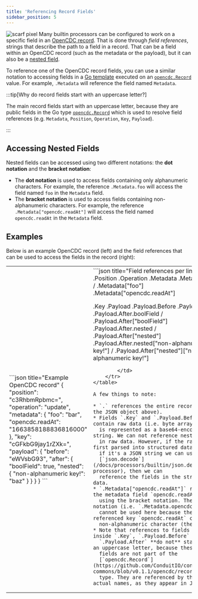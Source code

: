 ```yaml
---
title: 'Referencing Record Fields'
sidebar_position: 5
---
```

![scarf pixel](https://static.scarf.sh/a.png?x-pxid=33ce4d9e-1948-4cab-846a-7e6cd33b8cae)
Many builtin processors can be configured to work on a specific field in an
[OpenCDC record](/docs/features/opencdc-record). That is done through
_field references_, strings that describe the path to a field in a record. That
can be a field within an OpenCDC record (such as the metadata or the payload),
but it can also be a [nested field](#accessing-nested-fields).

To reference one of the OpenCDC record fields, you can use a similar notation to
accessing fields in a [Go template](https://pkg.go.dev/text/template)
executed on an [`opencdc.Record`](https://github.com/ConduitIO/conduit-commons/blob/v0.1.1/opencdc/record.go#L30)
value. For example, `.Metadata` will reference the field named
`Metadata`.

:::tip[Why do record fields start with an uppercase letter?]

The main record fields start with an uppercase letter, because they are public
fields in the Go type [`opencdc.Record`](https://github.com/ConduitIO/conduit-commons/blob/v0.1.1/opencdc/record.go#L30)
which is used to resolve field references (e.g. `Metadata`, `Position`,
`Operation`, `Key`, `Payload`).

:::

## Accessing Nested Fields

Nested fields can be accessed using two different notations: the **dot notation**
and the **bracket notation**:

* The **dot notation** is used to access fields containing only alphanumeric
  characters. For example, the reference `.Metadata.foo` will access the
  field named `foo` in the `Metadata` field.
* The **bracket notation** is used to access fields containing non-alphanumeric
  characters. For example, the reference `.Metadata["opencdc.readAt"]` will
  access the field named `opencdc.readAt` in the `Metadata` field.

## Examples

Below is an example OpenCDC record (left) and the field references that can be
used to access the fields in the record (right):

<table style={{backgroundColor: "#282A36"}}>
    <tr>
        <td>
```json title="Example OpenCDC record"
{
    "position": "c3RhbmRpbmc=",
    "operation": "update",
    "metadata": {
        "foo": "bar",
        "opencdc.readAt": "1663858188836816000"
    },
    "key": "cGFkbG9jay1rZXk=",
    "payload": {
        "before": "eWVsbG93",
        "after": {
            "boolField": true,
            "nested": {
                "non-alphanumeric key!": "baz"
            }
        }
    }
}
```
        </td>
        <td>
```json title="Field references per line"
.
.Position
.Operation
.Metadata
.Metadata.foo / .Metadata["foo"]
.Metadata["opencdc.readAt"]

.Key
.Payload
.Payload.Before
.Payload.After
.Payload.After.boolField / .Payload.After["boolField"]
.Payload.After.nested / .Payload.After["nested"]
.Payload.After.nested["non-alphanumeric key!"] / .Payload.After["nested"]["non-alphanumeric key!"]




```
        </td>
    </tr>
</table>

A few things to note:

* `.` references the entire record (i.e. the JSON object above).
* Fields `.Key` and `.Payload.Before` contain raw data (i.e. byte arrays), which
  is represented as a base64-encoded string. We can not reference nested fields
  in raw data. However, if the raw data is first parsed into structured data (e.g.
  if it's a JSON string we can use the
  [`json.decode`](/docs/processors/builtin/json.decode) processor), then we can
  reference the fields in the structured data.
* `.Metadata["opencdc.readAt"]` references the metadata field `opencdc.readAt`
  using the bracket notation. The dot notation (i.e. `.Metadata.opencdc.readAt`)
  cannot be used here because the referenced key `opencdc.readAt` contains a
  non-alphanumeric character (the dot).
* Note that references to fields nested inside `.Key`, `.Payload.Before` and
  `.Payload.After` **do not** start with an uppercase letter, because these
  fields are not part of the
  [`opencdc.Record`](https://github.com/ConduitIO/conduit-commons/blob/v0.1.1/opencdc/record.go#L30)
  type. They are referenced by their actual names, as they appear in JSON.
